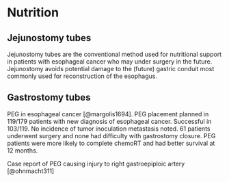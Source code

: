 # Nutrition {#eso_nutrition}

## Jejunostomy tubes

Jejunostomy tubes are the conventional method used for nutritional support in patients with esophageal cancer who may under surgery in the future. Jejunostomy avoids potential damage to the (future) gastric conduit most commonly used for reconstruction of the esophagus.

## Gastrostomy tubes

PEG in esophageal cancer [@margolis1694]. PEG placement planned in 119/179 patients with new diagnosis of esophageal cancer. Successful in 103/119. No incidence of tumor inoculation metastasis noted. 61 patients underwent surgery and none had difficulty with gastrostomy closure. PEG patients were more likely to complete chemoRT and had better survival at 12 months.

Case report of PEG causing injury to right gastroepiploic artery [@ohnmacht311]
